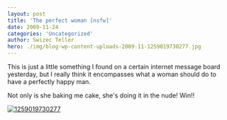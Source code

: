 ```yaml
---
layout: post
title: 'The perfect woman [nsfw]'
date: 2009-11-24
categories: 'Uncategorized'
author: Swizec Teller
hero: ./img/blog-wp-content-uploads-2009-11-1259019730277.jpg
---
```

This is just a little something I found on a certain internet message board yesterday, but I really think it encompasses what a woman should do to have a perfectly happy man.



Not only is she baking me cake, she's doing it in the nude! Win!!



[![1259019730277](http://swizec.com/blog/wp-content/uploads/2009/11/1259019730277.jpg "1259019730277")](./img/blog-wp-content-uploads-2009-11-1259019730277.jpg)